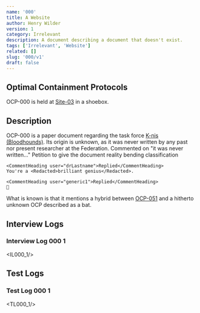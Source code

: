```yaml
---
name: '000'
title: A Website
author: Henry Wilder
version: 1
category: Irrelevant
description: A document describing a document that doesn't exist.
tags: ['Irrelevant', 'Website']
related: []
slug: '000/v1'
draft: false
---
```


## Optimal Containment Protocols

OCP-000 is held at [Site-03](site/03) in a shoebox.

## Description

OCP-000 is a <Blurred>paper document regarding the task force [K-nis (Bloodhounds)](mtf/k-nis).</Blurred> Its origin is unknown, as it was never written by any past nor present researcher at the Federation.
<Comment>
    <CommentHeading user="generic1">Commented on "it was never written..."</CommentHeading>
    Petition to give the document reality bending classification

    <CommentHeading user="drLastname">Replied</CommentHeading>
    You're a <Redacted>brilliant genius</Redacted>.

    <CommentHeading user="generic1">Replied</CommentHeading>
    🙁
</Comment>

What is known is that it mentions <Blurred>a hybrid between [OCP-051](ocp/051) and a hitherto unknown OCP described as a bat</Blurred>.

## Interview Logs
### Interview Log 000 1
<IL000_1/>

## Test Logs
### Test Log 000 1
<TL000_1/>
